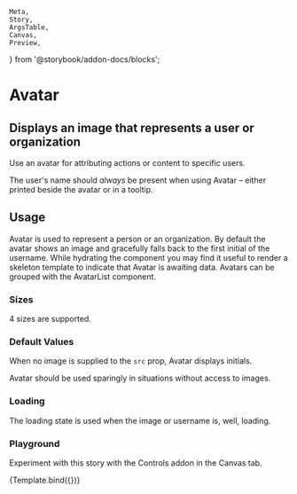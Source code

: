 	Meta,
	Story,
	ArgsTable,
	Canvas,
	Preview,
} from '@storybook/addon-docs/blocks';


<Meta title="Design System/Avatar" component={Avatar} />

# Avatar

## Displays an image that represents a user or organization

Use an avatar for attributing actions or content to specific users.

The user's name should _always_ be present when using Avatar – either printed beside the avatar or in a tooltip.

<Preview withToolbar>
	<Story name="standard">
		<Avatar
			size="large"
			username="Tom Coleman"
			src="https://avatars2.githubusercontent.com/u/132554"
		/>
	</Story>
</Preview>

<ArgsTable of={Avatar} />

## Usage

Avatar is used to represent a person or an organization. By default the avatar shows an image and gracefully falls back to the first initial of the username. While hydrating the component you may find it useful to render a skeleton template to indicate that Avatar is awaiting data. Avatars can be grouped with the AvatarList component.

### Sizes

4 sizes are supported.

<Story name="sizes">
	<div>
		<Avatar
			size="large"
			username="Tom Coleman"
			src="https://avatars2.githubusercontent.com/u/132554"
		/>
		<Avatar
			size="medium"
			username="Tom Coleman"
			src="https://avatars2.githubusercontent.com/u/132554"
		/>
		<Avatar
			size="small"
			username="Tom Coleman"
			src="https://avatars2.githubusercontent.com/u/132554"
		/>
		<Avatar
			size="tiny"
			username="Tom Coleman"
			src="https://avatars2.githubusercontent.com/u/132554"
		/>
	</div>
</Story>

### Default Values

When no image is supplied to the `src` prop, Avatar displays initials.

Avatar should be used sparingly in situations without access to images.

<Story name="initials">
	<div>
		<Avatar username="Tom Coleman" />
		<Avatar username="Dominic Nguyen" />
		<Avatar username="Kyle Suss" />
		<Avatar username="Michael Shilman" />
	</div>
</Story>

### Loading

The loading state is used when the image or username is, well, loading.

<Story name="loading">
	<div>
		<Avatar size="large" loading />
		<Avatar size="medium" loading />
		<Avatar size="small" loading />
		<Avatar size="tiny" loading />
	</div>
</Story>

### Playground

Experiment with this story with the Controls addon in the Canvas tab.


<Canvas>
	<Story
		name="controls"
		args={{
			loading: false,
			size: 'tiny',
			username: 'Dominic Nguyen',
			src: 'https://avatars2.githubusercontent.com/u/263385',
		}}
	>
		{Template.bind({})}
	</Story>
</Canvas>
